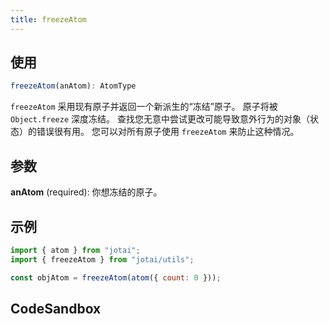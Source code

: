 ```yaml
---
title: freezeAtom
---
```


## 使用

```ts
freezeAtom(anAtom): AtomType
```

`freezeAtom` 采用现有原子并返回一个新派生的“冻结”原子。
原子将被 `Object.freeze` 深度冻结。
查找您无意中尝试更改可能导致意外行为的对象（状态）的错误很有用。
您可以对所有原子使用 `freezeAtom` 来防止这种情况。

## 参数

**anAtom** (required): 你想冻结的原子。

## 示例

```js
import { atom } from "jotai";
import { freezeAtom } from "jotai/utils";

const objAtom = freezeAtom(atom({ count: 0 }));
```

## CodeSandbox

